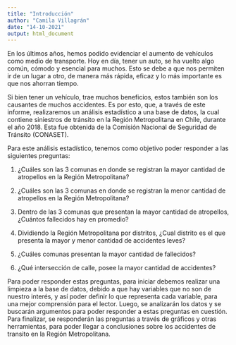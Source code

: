```yaml
---
title: "Introducción"
author: "Camila Villagrán"
date: "14-10-2021"
output: html_document
---
```


En los últimos años, hemos podido evidenciar el aumento de vehículos como medio de transporte. Hoy en día, tener un auto, se ha vuelto algo común, cómodo y esencial para muchos. Esto se debe a que nos permiten ir de un lugar a otro, de manera más rápida, eficaz y lo más importante es que nos ahorran tiempo.

Si bien tener un vehículo, trae muchos beneficios, estos también son los causantes de muchos accidentes. Es por esto, que, a través de este informe, realizaremos un análisis estadístico a una base de datos, la cual contiene siniestros de tránsito en la Región Metropolitana en Chile, durante el año 2018. Esta fue obtenida de la Comisión Nacional de Seguridad de Tránsito (CONASET).

Para este análisis estadístico, tenemos como objetivo poder responder a las siguientes preguntas:

1)  ¿Cuáles son las 3 comunas en donde se registran la mayor cantidad de atropellos en la Región Metropolitana?

2)  ¿Cuáles son las 3 comunas en donde se registran la menor cantidad de atropellos en la Región Metropolitana?

3)  Dentro de las 3 comunas que presentan la mayor cantidad de atropellos, ¿Cuántos fallecidos hay en promedio?

4)  Dividiendo la Región Metropolitana por distritos, ¿Cual distrito es el que presenta la mayor y menor cantidad de accidentes leves?

5)  ¿Cuáles comunas presentan la mayor cantidad de fallecidos?

6)  ¿Qué intersección de calle, posee la mayor cantidad de accidentes?

Para poder responder estas preguntas, para iniciar debemos realizar una limpieza a la base de datos, debido a que hay variables que no son de nuestro interés, y así poder definir lo que representa cada variable, para una mejor comprensión para el lector. Luego, se analizarán los datos y se buscarán argumentos para poder responder a estas preguntas en cuestión. Para finalizar, se responderán las preguntas a través de gráficos y otras herramientas, para poder llegar a conclusiones sobre los accidentes de transito en la Región Metropolitana.
